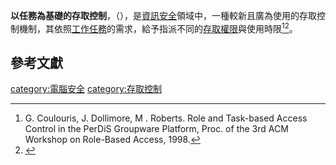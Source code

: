 {{noteTA
|T=zh-hans:基于任務的访问控制; zh-hant:以任務為基礎的存取控制;
|1=zh-hans:访问控制; zh-hant:存取控制;
}}
'''以任務為基礎的存取控制'''，（{{lang-en|'''Task-Based Access Control'''}}），是[[資訊安全|資訊安全]]領域中，一種較新且廣為使用的存取控制機制，其依照[[工作任務|工作任務]]的需求，給予指派不同的[[存取權限|存取權限]]與使用時限<ref>G. Coulouris, J. Dollimore, M . Roberts. Role and Task-based Access Control in the PerDiS Groupware Platform, Proc. of the 3rd ACM Workshop on Role-Based Access, 1998.</ref><ref>{{cite journal|author=邓集波、洪帆|title=基于任务的访问控制模型|journal=软件学报|year=2003|volume=1}}</ref>。

==參考文獻==
{{reflist}}

{{stub}}
[[category:電腦安全|category:電腦安全]]
[[category:存取控制|category:存取控制]]